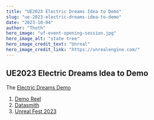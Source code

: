 ```yaml
---
title: "UE2023 Electric Dreams Idea to Demo"
slug: "ue-2023-electric-dreams-idea-to-demo"
date: "2023-10-04"
author: "Thoth"
hero_image: "uf-event-opening-session.jpg"
hero_image_alt: "state tree"
hero_image_credit_text: "Unreal"
hero_image_credit_link: "https://unrealengine.com/"
---
```


## UE2023 Electric Dreams Idea to Demo

The [Electric Dreams Demo](https://www.unrealengine.com/en-US/electric-dreams-environment)

1. [Demo Reel](https://www.youtube.com/watch?v=8tBNZhuWMac)
2. [Datasmith](https://www.unrealengine.com/en-US/datasmith)
1. [Unreal Fest 2023](https://www.unrealengine.com/en-US/events/unreal-fest-2023)
